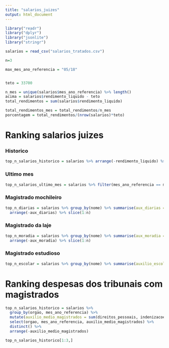```yaml
---
title: "salarios_juizes"
output: html_document
---
```


```r
library("readr")
library("dplyr")
library("jsonlite")
library("stringr")
```

```r
salarios = read_csv("salarios_tratados.csv")

n=3
```

```r

max_mes_ano_referencia = "05/18"


teto = 33700

n_mes = unique(salarios$mes_ano_referencia) %>% length()
acima = salarios$rendimento_liquido - teto
total_rendimentos = sum(salarios$rendimento_liquido)

total_rendimentos_mes = total_rendimentos/n_mes
porcentagem = total_rendimentos/(nrow(salarios)*teto)
```

# Ranking salarios juizes
### Historico
```r
top_n_salarios_historico = salarios %>% arrange(-rendimento_liquido) %>% slice(1:n) %>% select(nome, mes_ano_referencia, rendimento_liquido)
```

### Ultimo mes
```r
top_n_salarios_ultimo_mes = salarios %>% filter(mes_ano_referencia == max_mes_ano_referencia) %>% arrange(-rendimento_liquido) %>% slice(1:n) %>% select(nome, mes_ano_referencia, rendimento_liquido)
```

### Magistrado mochileiro
```r
top_n_diarias = salarios %>% group_by(nome) %>% summarise(aux_diarias = sum(diarias)) %>% 
  arrange(-aux_diarias) %>% slice(1:n)
```

### Magistrado da laje
```r
top_n_moradia = salarios %>% group_by(nome) %>% summarise(aux_moradia = sum(auxilio_moradia)) %>% 
  arrange(-aux_moradia) %>% slice(1:n)
```

### Magistrado estudioso
```r
top_n_escolar = salarios %>% group_by(nome) %>% summarise(auxilio_escola = sum(auxilio_pre_escolar)) %>% arrange(-auxilio_escola) %>% slice(1:n)
```

# Ranking despesas dos tribunais com magistrados
```r
top_n_salarios_historico = salarios %>% 
  group_by(orgao, mes_ano_referencia) %>% 
  mutate(auxilio_medio_magistrados = sum(direitos_pessoais, indenizacoes, direitos_eventuais)/n()) %>% 
  select(orgao, mes_ano_referencia, auxilio_medio_magistrados) %>%
  distinct() %>% 
  arrange(-auxilio_medio_magistrados)

top_n_salarios_historico[1:3,]
```

